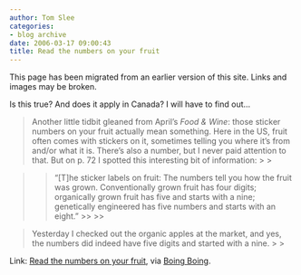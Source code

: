 ```yaml
---
author: Tom Slee
categories:
- blog archive
date: 2006-03-17 09:00:43
title: Read the numbers on your fruit
---
```


::: {.callout-note}

This page has been migrated from an earlier version of this site. 
Links and images may be broken.

:::



				

Is this true? And does it apply in Canada? I will have to find out...

<blockquote>Another little tidbit gleaned from April's _Food & Wine_:
those sticker numbers on your fruit actually mean something. Here in
the US, fruit often comes with stickers on it, sometimes telling you
where it's from and/or what it is. There's also a number, but I never
paid attention to that. But on p. 72 I spotted this interesting bit of
information:
> 
> </blockquote>




<blockquote><blockquote>"[T]he sticker labels on fruit: The numbers tell you how
the fruit was grown. Conventionally grown fruit has four digits;
organically grown fruit has five and starts with a nine; genetically
engineered has five numbers and starts with an eight."
>> 
>> </blockquote>
> 
> </blockquote>




<blockquote>Yesterday I checked out the organic apples at the market, and yes,
the numbers did indeed have five digits and started with a nine.
> 
> </blockquote>

Link: [Read the numbers on your fruit](http://www.megnut.com/2006/03/read-the-numbers-on-your-fruit), via [Boing Boing](http://www.boingboing.net/2006/03/16/howto_decode_the_sti.html).


		
